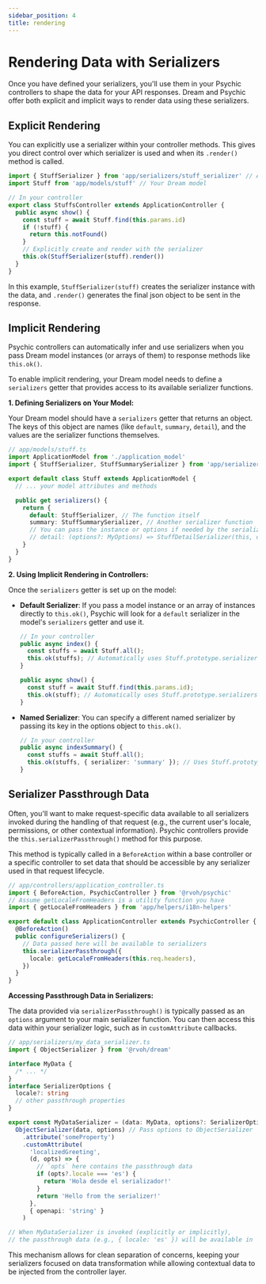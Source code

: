 ```yaml
---
sidebar_position: 4
title: rendering
---
```


# Rendering Data with Serializers

Once you have defined your serializers, you'll use them in your Psychic controllers to shape the data for your API responses. Dream and Psychic offer both explicit and implicit ways to render data using these serializers.

## Explicit Rendering

You can explicitly use a serializer within your controller methods. This gives you direct control over which serializer is used and when its `.render()` method is called.

```ts
import { StuffSerializer } from 'app/serializers/stuff_serializer' // Assuming StuffSerializer is your defined serializer function
import Stuff from 'app/models/stuff' // Your Dream model

// In your controller
export class StuffsController extends ApplicationController {
  public async show() {
    const stuff = await Stuff.find(this.params.id)
    if (!stuff) {
      return this.notFound()
    }
    // Explicitly create and render with the serializer
    this.ok(StuffSerializer(stuff).render())
  }
}
```

In this example, `StuffSerializer(stuff)` creates the serializer instance with the data, and `.render()` generates the final json object to be sent in the response.

## Implicit Rendering

Psychic controllers can automatically infer and use serializers when you pass Dream model instances (or arrays of them) to response methods like `this.ok()`.

To enable implicit rendering, your Dream model needs to define a `serializers` getter that provides access to its available serializer functions.

**1. Defining Serializers on Your Model:**

Your Dream model should have a `serializers` getter that returns an object. The keys of this object are names (like `default`, `summary`, `detail`), and the values are the serializer functions themselves.

```ts
// app/models/stuff.ts
import ApplicationModel from './application_model'
import { StuffSerializer, StuffSummarySerializer } from 'app/serializers/stuff_serializer' // Import your serializer functions

export default class Stuff extends ApplicationModel {
  // ... your model attributes and methods

  public get serializers() {
    return {
      default: StuffSerializer, // The function itself
      summary: StuffSummarySerializer, // Another serializer function
      // You can pass the instance or options if needed by the serializer
      // detail: (options?: MyOptions) => StuffDetailSerializer(this, options)
    }
  }
}
```

**2. Using Implicit Rendering in Controllers:**

Once the `serializers` getter is set up on the model:

- **Default Serializer**: If you pass a model instance or an array of instances directly to `this.ok()`, Psychic will look for a `default` serializer in the model's `serializers` getter and use it.

  ```ts
  // In your controller
  public async index() {
    const stuffs = await Stuff.all();
    this.ok(stuffs); // Automatically uses Stuff.prototype.serializers.default for each item
  }

  public async show() {
    const stuff = await Stuff.find(this.params.id);
    this.ok(stuff); // Automatically uses Stuff.prototype.serializers.default
  }
  ```

- **Named Serializer**: You can specify a different named serializer by passing its key in the options object to `this.ok()`.

  ```ts
  // In your controller
  public async indexSummary() {
    const stuffs = await Stuff.all();
    this.ok(stuffs, { serializer: 'summary' }); // Uses Stuff.prototype.serializers.summary for each item
  }
  ```

## Serializer Passthrough Data

Often, you'll want to make request-specific data available to all serializers invoked during the handling of that request (e.g., the current user's locale, permissions, or other contextual information). Psychic controllers provide the `this.serializerPassthrough()` method for this purpose.

This method is typically called in a `BeforeAction` within a base controller or a specific controller to set data that should be accessible by any serializer used in that request lifecycle.

```ts
// app/controllers/application_controller.ts
import { BeforeAction, PsychicController } from '@rvoh/psychic'
// Assume getLocaleFromHeaders is a utility function you have
import { getLocaleFromHeaders } from 'app/helpers/i18n-helpers'

export default class ApplicationController extends PsychicController {
  @BeforeAction()
  public configureSerializers() {
    // Data passed here will be available to serializers
    this.serializerPassthrough({
      locale: getLocaleFromHeaders(this.req.headers),
    })
  }
}
```

**Accessing Passthrough Data in Serializers:**

The data provided via `serializerPassthrough()` is typically passed as an `options` argument to your main serializer function. You can then access this data within your serializer logic, such as in `customAttribute` callbacks.

```ts
// app/serializers/my_data_serializer.ts
import { ObjectSerializer } from '@rvoh/dream'

interface MyData {
  /* ... */
}
interface SerializerOptions {
  locale?: string
  // other passthrough properties
}

export const MyDataSerializer = (data: MyData, options?: SerializerOptions) =>
  ObjectSerializer(data, options) // Pass options to ObjectSerializer
    .attribute('someProperty')
    .customAttribute(
      'localizedGreeting',
      (d, opts) => {
        // `opts` here contains the passthrough data
        if (opts?.locale === 'es') {
          return 'Hola desde el serializador!'
        }
        return 'Hello from the serializer!'
      },
      { openapi: 'string' }
    )

// When MyDataSerializer is invoked (explicitly or implicitly),
// the passthrough data (e.g., { locale: 'es' }) will be available in `opts`.
```

This mechanism allows for clean separation of concerns, keeping your serializers focused on data transformation while allowing contextual data to be injected from the controller layer.
